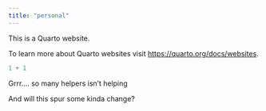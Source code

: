 ```yaml
---
title: "personal"
---
```


This is a Quarto website.

To learn more about Quarto websites visit <https://quarto.org/docs/websites>.

```r
1 + 1
```

Grrr.... so many helpers isn't helping

And will this spur some kinda change?
